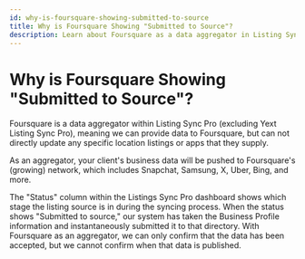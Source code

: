 ```yaml
---
id: why-is-foursquare-showing-submitted-to-source
title: Why is Foursquare Showing "Submitted to Source"?
description: Learn about Foursquare as a data aggregator in Listing Sync Pro and what the "Submitted to Source" status means.
---
```


# Why is Foursquare Showing "Submitted to Source"?

Foursquare is a data aggregator within Listing Sync Pro (excluding Yext Listing Sync Pro), meaning we can provide data to Foursquare, but can not directly update any specific location listings or apps that they supply.

As an aggregator, your client's business data will be pushed to Foursquare's (growing) network, which includes Snapchat, Samsung, X, Uber, Bing, and more.

The "Status" column within the Listings Sync Pro dashboard shows which stage the listing source is in during the syncing process. When the status shows "Submitted to source," our system has taken the Business Profile information and instantaneously submitted it to that directory. With Foursquare as an aggregator, we can only confirm that the data has been accepted, but we cannot confirm when that data is published.